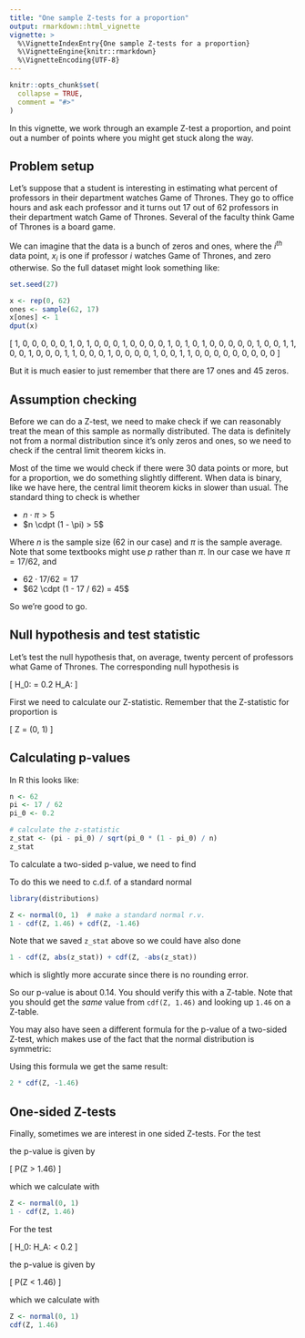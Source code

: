 ```yaml
---
title: "One sample Z-tests for a proportion"
output: rmarkdown::html_vignette
vignette: >
  %\VignetteIndexEntry{One sample Z-tests for a proportion}
  %\VignetteEngine{knitr::rmarkdown}
  %\VignetteEncoding{UTF-8}
---
```


```r
knitr::opts_chunk$set(
  collapse = TRUE,
  comment = "#>"
)
```

In this vignette, we work through an example Z-test a proportion, and point out a number of points where you might get stuck along the way.

## Problem setup

Let's suppose that a student is interesting in estimating what percent of professors in their department watches Game of Thrones. They go to office hours and ask each professor and it turns out 17 out of 62 professors in their department watch Game of Thrones. Several of the faculty think Game of Thrones is a board game.

We can imagine that the data is a bunch of zeros and ones, where the $i^{th}$ data point, $x_i$ is one if professor $i$ watches Game of Thrones, and zero otherwise. So the full dataset might look something like:

```r
set.seed(27)

x <- rep(0, 62)
ones <- sample(62, 17)
x[ones] <- 1
dput(x)
```


\[
  1, 0, 0, 0, 0, 0, 1, 0, 1, 0, 0, 0, 1, 0, 0, 0, 0, 1, 0, 1, 
  0, 1, 0, 0, 0, 0, 0, 1, 0, 0, 1, 1, 0, 0, 1, 0, 0, 0, 1, 1, 0, 
  0, 0, 1, 0, 0, 0, 0, 1, 0, 0, 1, 1, 0, 0, 0, 0, 0, 0, 0, 0, 0
\]

But it is much easier to just remember that there are 17 ones and 45 zeros.

## Assumption checking

Before we can do a Z-test, we need to make check if we can reasonably
treat the mean of this sample as normally distributed. The data is definitely not from a normal distribution since it's only zeros and ones, so we need to check if the central limit theorem kicks in.

Most of the time we would check if there were 30 data points or more, but for a proportion, we do something slightly different. When data is binary, like we have here, the central limit theorem kicks in slower than usual. The standard thing to check is whether

- $n \cdot \pi > 5$
- $n \cdpt (1 - \pi) > 5$

Where $n$ is the sample size (62 in our case) and $\pi$ is the sample average. Note that some textbooks might use $p$ rather than $\pi$. In our case we have $\pi = 17 / 62$, and

- $62 \cdot 17 / 62 = 17$
- $62 \cdpt (1 - 17 / 62) = 45$

So we're good to go.

## Null hypothesis and test statistic

Let's test the null hypothesis that, on average, twenty percent of professors what Game of Thrones. The corresponding null hypothesis is

\[
  H_0: \pi = 0.2 \qquad H_A: \pi \neq 0.2
\]

First we need to calculate our Z-statistic. Remember that the Z-statistic for proportion is

\[
  Z = \frac{\pi - \pi_0}{\sqrt{\frac{\pi_0 (1 - \pi_0)}{n}}} \sim
    \mathrm{Normal}(0, 1)
\]

## Calculating p-values

In R this looks like:

```r
n <- 62
pi <- 17 / 62
pi_0 <- 0.2

# calculate the z-statistic
z_stat <- (pi - pi_0) / sqrt(pi_0 * (1 - pi_0) / n)
z_stat
```

To calculate a two-sided p-value, we need to find

\begin{align}
  P(|Z| \ge |1.46|)
  &= P(Z \ge 1.46) + P(Z \le -1.46) \\
  &= 1 - P(Z \le 1.46) + P(Z \le -1.46) \\
  &= 1 - \Phi(1.46) + \Phi(-1.46)
\end{align}

To do this we need to c.d.f. of a standard normal

```r
library(distributions)

Z <- normal(0, 1)  # make a standard normal r.v.
1 - cdf(Z, 1.46) + cdf(Z, -1.46)
```

Note that we saved `z_stat` above so we could have also done

```r
1 - cdf(Z, abs(z_stat)) + cdf(Z, -abs(z_stat))
```

which is slightly more accurate since there is no rounding error.

So our p-value is about 0.14. You should verify this with a Z-table.
Note that you should get the *same* value from `cdf(Z, 1.46)` and looking
up `1.46` on a Z-table.

You may also have seen a different formula for the p-value of a two-sided
Z-test, which makes use of the fact that the normal distribution is
symmetric:

\begin{align}
  P(|Z| \ge |1.46|)
  &= 2 \cdot P(Z \le -|1.46|)
  &= 2 \cdot \Phi(-1.46)
\end{align}

Using this formula we get the same result:

```r
2 * cdf(Z, -1.46)
```

## One-sided Z-tests

Finally, sometimes we are interest in one sided Z-tests. For the test

\begin{align}
  H_0: \pi \le 0.2 \qquad H_A: \pi > 0.2
\end{align}

the p-value is given by

\[
  P(Z > 1.46)
\]

which we calculate with

```r
Z <- normal(0, 1)
1 - cdf(Z, 1.46)
```

For the test

\[
  H_0: \pi \ge 0.2 \qquad H_A: \pi < 0.2
\]

the p-value is given by

\[
  P(Z < 1.46)
\]

which we calculate with

```r
Z <- normal(0, 1)
cdf(Z, 1.46)
```
